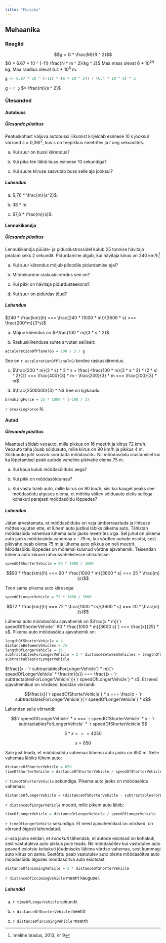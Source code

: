 ```yaml
---
title: "Füüsika"
---
```


## Mehaanika

### Reeglid

$$g = G * \frac{M}{R ^ 2}$$
$G = 6.67 * 10 ^ {-11} \frac{N * m ^ 2}{kg ^ 2}$ Maa mass olevat 6 * 10^24^ kg. Maa raadius olevat 6.4 * 10^6^ m.

```r
g <- 6.67 * 10 ^ (-11) * (6 * 10 ^ 24) / (6.4 * 10 ^ 6) ^ 2

```

g = `r g` $* \frac{m}{s ^ 2}$

### Ülesanded

#### Autobuss

##### Ülesande püstitus

Peatuskohast väljuva autobussi liikumist kirjeldab esimese 10 s jooksul võrrand *s* = 0,38*t^2^*, kus *s* on teepikkus meetrites ja *t* aeg sekundites.

a) Kui suur on bussi kiirendus?

b) Kui pika tee läbib buss esimese 10 sekundiga?

c) Kui suure kiiruse saavutab buss selle aja jooksul?

##### Lahendus

a) $,76 * \frac{m}{s^2}$.

b) 38 * m.

c) $7,6 * \frac{m}{s}$.

#### Lennukikandja

##### Ülesande püstitus

Lennukikandja püüde- ja pidurdustrossidel kulub 25 tonnise hävitaja peatamiseks 2 sekundit. Pidurdamine algab, kui hävitaja kiirus on 240 km/h^[Imeline teadus, 2013, nr 9]

a) Kui suur kiirendus mõjub piloodile pidurdamise ajal?

b) Mitmekordne raskuskiirendus see on?

c) Kui pikk on hävitaja pidurdusteekond?

d) Kui suur on pidurdav jõud?

##### Lahendus

$240 * \frac{km}{h} === \frac{240 * (1000 * m)}{3600 * s} === \frac{200*m}{3*s}$

a) Mõjuv kiirendus on $-\frac{100 * m}{3 * s ^ 2}$.

b) Raskuskiirenduse suhte arvutan selliselt:

```r
accelerationOfPlaneToG = 100 / 3 / g
```

See on `r accelerationOfPlaneToG`-kordne raskuskiirendus.

c) $\frac{200 * m}{3 * s} * 2 * s + \frac{-\frac{100 * m}{3 * s ^ 2} * (2 * s) ^ 2}{2} === \frac{400}{3} * m - \frac{200}{3} * m === \frac{200}{3} * m$

d) $\frac{2500000}{3} * N$ See on ligikaudu:

```r
breakingForce = 25 * 1000 * (-100 / 3)
```

`r breakingForce` N.

#### Autod

##### Ülesande püstitus

Maanteel sõidab veoauto, mille pikkus on 16 meetrit ja kiirus 72 km/h. Veoauto taha jõuab sõiduauto, mille kiirus on 90 km/h ja pikkus 4 m. Sõiduauto juht soovib sooritada möödasõitu. Nii möödasõidu alustamisel kui ka lõpetamisel peab autode vaheline pikivahe olema 75 m.

a) Kui kaua kulub möödasõiduks aega?

b) Kui pikk on möödasõidumaa?

c) Kui vastu tuleb auto, mille kiirus on 90 km/h, siis kui kaugel peaks see möödasõidu alguses olema, et mööda sõitev sõiduauto oleks sellega kohakuti parajasti möödasõidu lõppedes?

##### Lahendus

Jätan arvestamata, et möödasõiduks on vaja ümberreastuda ja lihtsuse mõttes kujutan ette, et lühem auto justkui läbiks pikema auto. Tähistan möödasõidu vahemaa lühema auto jaoks meetrites *x*'ga. Sel juhul on pikema auto jaoks möödasõidu vahemaa *x - 79* m, kui võrdlen autode esiotsi, sest pikivahe peab olema 75 m ja lühema auto pikkus on neli meetrit. Möödasõidu lõppedes on mõlemal kulunud võrdne ajavahemik. Teisendan lühema auto kiiruse rahvusvahelistesse ühikutesse:

```r
speedOfShorterVehicle = 90 * 1000 / 3600
```

$$90 * \frac{km}{h} === 90 * \frac{1000 * m}{3600 * s} === 25 * \frac{m}{s}$$

Teen sama pikema auto kiirusega:

```r
speedOfLongerVehicle = 72 * 1000 / 3600
```

$$72 * \frac{km}{h} === 72 * \frac{1000 * m}{3600 * s} === 20 * \frac{m}{s}$$

Lühema auto möödasõidu ajavahemik on $\frac{x * m}{`r speedOfShorterVehicle`` 90 * \frac{1000 * m}{3600 s}`} === \frac{x}{25} * s$. Pikema auto möödasõidu ajavahemik on:

```r
lengthOfShorterVehicle = 4
distanceBetweenVehicles = 75
lengthOfLongerVehicle = 16
subtractablesForLongerVehicle = 2 * distanceBetweenVehicles + lengthOfShorterVehicle + lengthOfLongerVehicle
subtractablesForLongerVehicle
```

$\frac{(x - `r subtractablesForLongerVehicle`) * m}{`r speedOfLongerVehicle` * \frac{m}{s}} === \frac{(x - `r subtractablesForLongerVehicle`)}{`r speedOfLongerVehicle`} * s$. Et need ajavahemikud on võrdsed, koostan võrrandi:

$$\frac{x}{`r speedOfShorterVehicle`} * s === \frac{x - `r subtractablesForLongerVehicle`}{`r speedOfLongerVehicle`} * s$$

Lahendan selle võrrandi:

$$`r speedOfLongerVehicle` * x === `r speedOfShorterVehicle` * x - `r subtractablesForLongerVehicle` * `r speedOfShorterVehicle`$$

$$5 * x === 4250$$

$$x = 850$$

Sain just teada, et möödasõidu vahemaa lühema auto jaoks on 850 m. Selle vahemaa läbiks lühem auto:

```r
distanceOfShorterVehicle = 850
timeOfShorterVehicle = distanceOfShorterVehicle / speedOfShorterVehicle
```

`r timeOfShorterVehicle` sekundiga. Pikema auto jaoks on möödasõidu vahemaa:

```r
distanceOfLongerVehicle = (distanceOfShorterVehicle - subtractablesForLongerVehicle)
```

`r distanceOfLongerVehicle` meetrit, mille pikem auto läbib:

```r
timeOfLongerVehicle = distanceOfLongerVehicle / speedOfLongerVehicle
```

`r timeOfLongerVehicle` sekundiga. Et need ajavahemikud on võrdsed, on võrrand õigesti lahendatud.

*c*-osa jaoks eeldan, et *kohakuti* tähendab, et autode esiotsad on kohakuti, sest vastutuleva auto pikkus pole teada. Nii möödasõitev kui vastutulev auto peavad esiotste kohakuti jõudmiseks läbima võrdse vahemaa, sest kummagi auto kiirus on sama. Seetõttu peab vastutulev auto olema möödasõitva auto möödasõidu alguses möödasõitva auto esiotsast

```r
distanceOfIncomingVehicle = 2 * distanceOfShorterVehicle
```

`r distanceOfIncomingVehicle` meetri kaugusel.

##### Lahendid

a) `r timeOfLongerVehicle` sekundit

b) `r distanceOfShorterVehicle` meetrit

c) `r distanceOfIncomingVehicle` meetrit

